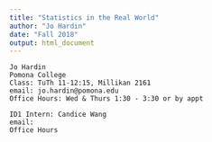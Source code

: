 ```yaml
---
title: "Statistics in the Real World"
author: "Jo Hardin"
date: "Fall 2018"
output: html_document
---
```



```
Jo Hardin   
Pomona College  
Class: TuTh 11-12:15, Millikan 2161  
email: jo.hardin@pomona.edu  
Office Hours: Wed & Thurs 1:30 - 3:30 or by appt  
```


```
ID1 Intern: Candice Wang   
email:    
Office Hours    
```
